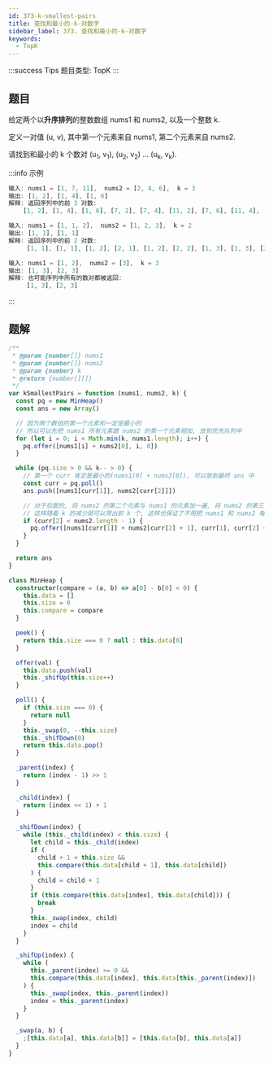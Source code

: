 ```yaml
---
id: 373-k-smallest-pairs
title: 查找和最小的-k-对数字
sidebar_label: 373. 查找和最小的-k-对数字
keywords:
  - TopK
---
```


:::success Tips
题目类型: TopK
:::

## 题目

给定两个以**升序排列**的整数数组 nums1 和 nums2, 以及一个整数 k.

定义一对值 (u, v), 其中第一个元素来自 nums1, 第二个元素来自 nums2.

请找到和最小的 k 个数对 (u<sub>1</sub>, v<sub>1</sub>), (u<sub>2</sub>, v<sub>2</sub>) ... (u<sub>k</sub>, v<sub>k</sub>).

:::info 示例

```ts
输入: nums1 = [1, 7, 11],  nums2 = [2, 4, 6],  k = 3
输出: [1, 2], [1, 4], [1, 6]
解释: 返回序列中的前 3 对数:
    [1, 2], [1, 4], [1, 6], [7, 2], [7, 4], [11, 2], [7, 6], [11, 4], [11, 6]
```

```ts
输入: nums1 = [1, 1, 2],  nums2 = [1, 2, 3],  k = 2
输出: [1, 1], [1, 1]
解释: 返回序列中的前 2 对数:
     [1, 1], [1, 1], [1, 2], [2, 1], [1, 2], [2, 2], [1, 3], [1, 3], [2, 3]
```

```ts
输入: nums1 = [1, 2],  nums2 = [3],  k = 3
输出: [1, 3], [2, 3]
解释: 也可能序列中所有的数对都被返回:
     [1, 3], [2, 3]
```

:::

## 题解

```ts
/**
 * @param {number[]} nums1
 * @param {number[]} nums2
 * @param {number} k
 * @return {number[][]}
 */
var kSmallestPairs = function (nums1, nums2, k) {
  const pq = new MinHeap()
  const ans = new Array()

  // 因为两个数组的第一个元素和一定是最小的
  // 所以可以先把 nums1 所有元素跟 nums2 的第一个元素相加, 放到优先队列中
  for (let i = 0; i < Math.min(k, nums1.length); i++) {
    pq.offer([nums1[i] + nums2[0], i, 0])
  }

  while (pq.size > 0 && k-- > 0) {
    // 第一个 curr 肯定是最小的(nums1[0] + nums2[0]), 可以放到最终 ans 中
    const curr = pq.poll()
    ans.push([nums1[curr[1]], nums2[curr[2]]])

    // 对于后面的, 将 nums2 的第二个元素与 nums1 的元素加一遍, 将 nums2 的第三个元素与 nums1 的元素加一遍...
    // 这样随着 k 的减少就可以筛出前 k 个, 这样也保证了不用把 nums1 和 nums2 每个元素都加和一遍
    if (curr[2] < nums2.length - 1) {
      pq.offer([nums1[curr[1]] + nums2[curr[2] + 1], curr[1], curr[2] + 1])
    }
  }

  return ans
}

class MinHeap {
  constructor(compare = (a, b) => a[0] - b[0] < 0) {
    this.data = []
    this.size = 0
    this.compare = compare
  }

  peek() {
    return this.size === 0 ? null : this.data[0]
  }

  offer(val) {
    this.data.push(val)
    this._shifUp(this.size++)
  }

  poll() {
    if (this.size === 0) {
      return null
    }
    this._swap(0, --this.size)
    this._shifDown(0)
    return this.data.pop()
  }

  _parent(index) {
    return (index - 1) >> 1
  }

  _child(index) {
    return (index << 1) + 1
  }

  _shifDown(index) {
    while (this._child(index) < this.size) {
      let child = this._child(index)
      if (
        child + 1 < this.size &&
        this.compare(this.data[child + 1], this.data[child])
      ) {
        child = child + 1
      }
      if (this.compare(this.data[index], this.data[child])) {
        break
      }
      this._swap(index, child)
      index = child
    }
  }

  _shifUp(index) {
    while (
      this._parent(index) >= 0 &&
      this.compare(this.data[index], this.data[this._parent(index)])
    ) {
      this._swap(index, this._parent(index))
      index = this._parent(index)
    }
  }

  _swap(a, b) {
    ;[this.data[a], this.data[b]] = [this.data[b], this.data[a]]
  }
}
```
